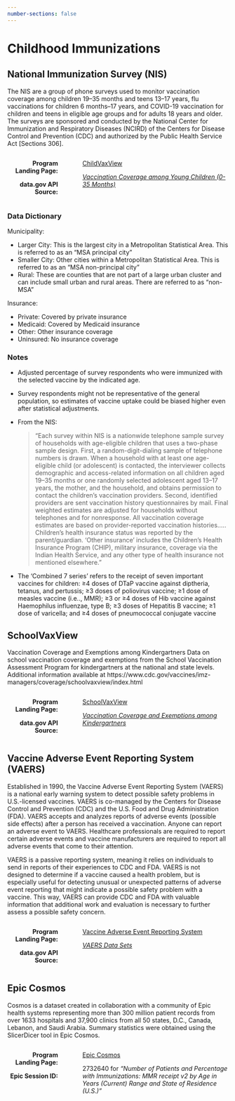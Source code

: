 ```yaml
---
number-sections: false
---
```


# Childhood Immunizations {.unnumbered}

## National Immunization Survey (NIS)

The NIS are a group of phone surveys used to monitor vaccination coverage among children 19–35 months and teens 13–17 years, flu vaccinations for children 6 months–17 years, and COVID-19 vaccination for children and teens in eligible age groups and for adults 18 years and older. The surveys are sponsored and conducted by the National Center for Immunization and Respiratory Diseases (NCIRD) of the Centers for Disease Control and Prevention (CDC) and authorized by the Public Health Service Act [Sections 306].

:::::: columns
::: {.column style="text-align:right; width:25%"}
**Program Landing Page:**

**data.gov API Source:**
:::

::: {.column width="3%"}
<!-- empty column to create gap -->
:::

::: {.column width="72%"}
[ChildVaxView](https://www.cdc.gov/childvaxview/index.html)

_[Vaccination Coverage among Young Children (0-35 Months)](https://data.cdc.gov/Child-Vaccinations/Vaccination-Coverage-among-Young-Children-0-35-Mon/fhky-rtsk/about_data)_
:::
::::::

### Data Dictionary

Municipality:

- Larger City: This is the largest city in a Metropolitan Statistical Area. This is referred to as an “MSA principal city”
- Smaller City: Other cities within a Metropolitan Statistical Area. This is referred to as an “MSA non-principal city”
- Rural: These are counties that are not part of a large urban cluster and can include small urban and rural areas. There are referred to as “non-MSA”

Insurance: 

- Private: Covered by private insurance
- Medicaid: Covered by Medicaid insurance
- Other: Other insurance coverage
- Uninsured: No insurance coverage


### Notes
- Adjusted percentage of survey respondents who were immunized with the selected vaccine by the indicated age.
- Survey respondents might not be representative of the general population, so estimates of vaccine uptake could be biased higher even after statistical adjustments.
- From the NIS: 

    > “Each survey within NIS is a nationwide telephone sample survey of households with age-eligible children that uses a two-phase sample design. First, a random-digit-dialing sample of telephone numbers is drawn. When a household with at least one age-eligible child (or adolescent) is contacted, the interviewer collects demographic and access-related information on all children aged 19–35 months or one randomly selected adolescent aged 13–17 years, the mother, and the household, and obtains permission to contact the children’s vaccination providers. Second, identified providers are sent vaccination history questionnaires by mail. Final weighted estimates are adjusted for households without telephones and for nonresponse. All vaccination coverage estimates are based on provider-reported vaccination histories.…. Children’s health insurance status was reported by the parent/guardian. ‘Other insurance’ includes the Children’s Health Insurance Program (CHIP), military insurance, coverage via the Indian Health Service, and any other type of health insurance not mentioned elsewhere.”

- The ‘Combined 7 series’ refers to the receipt of seven important vaccines for children:  ≥4 doses of DTaP vaccine against diptheria, tetanus, and pertussis; ≥3 doses of poliovirus vaccine; ≥1 dose of measles vaccine (i.e.., MMR); ≥3 or ≥4 doses of Hib vaccine against Haemophilus influenzae, type B; ≥3 doses of Hepatitis B vaccine; ≥1 dose of varicella; and ≥4 doses of pneumococcal conjugate vaccine


## SchoolVaxView

Vaccination Coverage and Exemptions among Kindergartners Data on school vaccination coverage and exemptions from the School Vaccination Assessment Program for kindergartners at the national and state levels. Additional information available at https://www.cdc.gov/vaccines/imz-managers/coverage/schoolvaxview/index.html

:::::: columns
::: {.column style="text-align:right; width:25%"}
**Program Landing Page:**

**data.gov API Source:**
:::

::: {.column width="3%"}
<!-- empty column to create gap -->
:::

::: {.column width="72%"}
[SchoolVaxView](https://www.cdc.gov/schoolvaxview/)

_[Vaccination Coverage and Exemptions among Kindergartners](https://data.cdc.gov/Vaccinations/Vaccination-Coverage-and-Exemptions-among-Kinderga/ijqb-a7ye/about_data)_
:::
::::::

## Vaccine Adverse Event Reporting System (VAERS)

Established in 1990, the Vaccine Adverse Event Reporting System (VAERS) is a national early warning system to detect possible safety problems in U.S.-licensed vaccines. VAERS is co-managed by the Centers for Disease Control and Prevention (CDC) and the U.S. Food and Drug Administration (FDA). VAERS accepts and analyzes reports of adverse events (possible side effects) after a person has received a vaccination. Anyone can report an adverse event to VAERS. Healthcare professionals are required to report certain adverse events and vaccine manufacturers are required to report all adverse events that come to their attention.

VAERS is a passive reporting system, meaning it relies on individuals to send in reports of their experiences to CDC and FDA. VAERS is not designed to determine if a vaccine caused a health problem, but is especially useful for detecting unusual or unexpected patterns of adverse event reporting that might indicate a possible safety problem with a vaccine. This way, VAERS can provide CDC and FDA with valuable information that additional work and evaluation is necessary to further assess a possible safety concern.

:::::: columns
::: {.column style="text-align:right; width:25%"}
**Program Landing Page:**

**data.gov API Source:**
:::

::: {.column width="3%"}
<!-- empty column to create gap -->
:::

::: {.column width="72%"}
[Vaccine Adverse Event Reporting System](https://vaers.hhs.gov/index.html)

_[VAERS Data Sets](https://vaers.hhs.gov/data/datasets.html)_
:::
::::::


## Epic Cosmos

Cosmos is a dataset created in collaboration with a community of Epic health systems representing more than 300 million patient records from over 1633 hospitals and 37,900 clinics from all 50 states, D.C., Canada, Lebanon, and Saudi Arabia. Summary statistics were obtained using the SlicerDicer tool in Epic Cosmos.

:::::: columns
::: {.column style="text-align:right; width:25%"}
**Program Landing Page:**

**Epic Session ID:**
:::

::: {.column width="3%"}
<!-- empty column to create gap -->
:::

::: {.column width="72%"}
[Epic Cosmos](https://cosmos.epic.com/)

2732640 for _"Number of Patients and Percentage with Immunizations: MMR receipt v2 by Age in Years (Current) Range and State of Residence (U.S.)"_
:::
::::::
